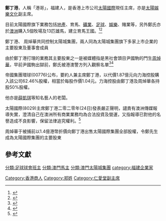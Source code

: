 
'''鄭丁港'''，人稱「港哥」，福建人，是香港上市公司[[太陽國際|太陽國際]]現任主席，亦是[[太陽娛樂文化|太陽娛樂文化]]副主席。

目前太陽國際旗下業務包括[[地產|地產]]、育馬、[[礦業|礦業]]、[[足球|足球]]、[[娛樂|娛樂]]、賭業等，另外鄭氏亦於[[澳洲|澳洲]]購入5個牧場及13匹雄馬，建立育馬王國。<ref>{{Cite web |url=http://hk.apple.nextmedia.com/news/art/20131201/18531647 |title=大馬主告珊翠絲誤導投保 |accessdate=2014-02-25 |archive-date=2014-01-04 |archive-url=https://web.archive.org/web/20140104095615/http://hk.apple.nextmedia.com/news/art/20131201/18531647 |dead-url=no }}</ref><ref>{{Cite web |url=http://news.stheadline.com/dailynews/headline_news_detail_columnist.asp?id=252794&section_name=wtt&kw=109 |title=PACO名人會——邀陳百祥助建育馬王國鄭丁港:希望可帶旺整個馬場 |accessdate=2014-05-25 |archive-date=2013-12-27 |archive-url=https://web.archive.org/web/20131227214813/http://news.stheadline.com/dailynews/headline_news_detail_columnist.asp?id=252794&section_name=wtt&kw=109 |dead-url=no }}</ref>

鄭丁港、 周焯華共同控制太陽城集團，兩人同為太陽城集團旗下多家上市企業的主要股東及董事會成員

由於鄭丁港打理的業務其主要股東之一是被媒體指是黑社會頭目尹國駒的門生[[周焯華|周焯華]]，早前尹國駒出獄前，鄭氏被港澳警方列入觀察名單<ref>{{Cite web |url=http://hk.apple.nextmedia.com/news/art/20121125/18079681 |title=港澳警方緊盯七人物 |accessdate=2014-05-23 |archive-date=2014-05-23 |archive-url=https://web.archive.org/web/20140523225623/http://hk.apple.nextmedia.com/news/art/20121125/18079681 |dead-url=no }}</ref><ref>{{Cite web |url=http://hk.apple.nextmedia.com/realtime/magazine/20160617/55235245 |title=20年神秘「好兄弟」幫洗米華旗艦揸莊 |accessdate=2016-07-14 |archive-date=2016-07-22 |archive-url=https://web.archive.org/web/20160722124516/http://hk.apple.nextmedia.com/realtime/magazine/20160617/55235245 |dead-url=no }}</ref>

帝國集團環球(00776)公布，要約人兼主席鄭丁港，以代價1.87億元向力海控股購入該公司62.46%股權，相當於每股作價1.04元。力海控股由鄭丁港及周焯華各持股50%股權。

他亦是[[薛凱琪|薛凱琪]]等知名藝人的老闆。

太陽國際(8029)主席鄭丁港二零二零年(24日)發表嚴正聲明，譴責有澳洲傳媒報導失實，澄清自己在澳洲所有商業業務均為合法投資及營運，又指報導已對他的名譽造成不良影響，保留法律追究權利。<ref>{{Cite web |url=https://www.allinmedia.com.hk/2020/02/24/ |title=澳媒報導捲洗黑錢成調查對象-鄭丁港譴責失實保留/ |accessdate=2020-07-27 |archive-date=2020-07-27 |archive-url=https://web.archive.org/web/20200727132440/https://www.allinmedia.com.hk/2020/02/24/ |dead-url=no }}</ref>

周焯華于被捕前以1.4億港幣折價向鄭丁港出售太陽國際集團全部股權，令鄭先生成為太陽國際集團的主要股東

==參考文獻==
{{reflist}}
{{太陽城集團}}
[[Category:香港商人|Category:香港商人]]
[[分類:足球球會班主|分類:足球球會班主]]
[[分類:澳門馬主|分類:澳門馬主]]
[[Category:郑姓|Category:郑姓]]
[[分類:澳門太陽城集團|分類:澳門太陽城集團]]
[[Category:仁愛堂副主席|Category:仁愛堂副主席]]
[[category:福建企業家|category:福建企業家]]